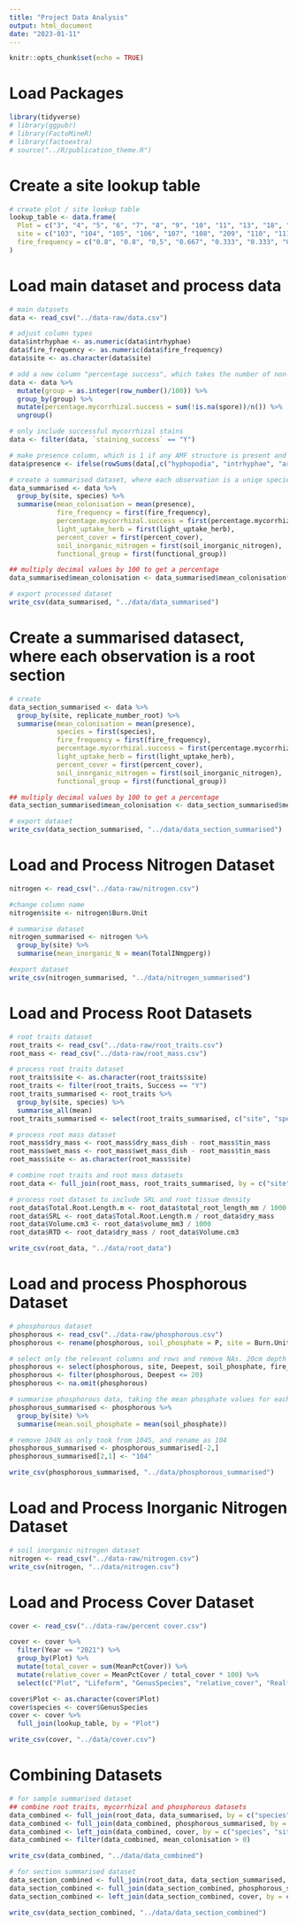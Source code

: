 ```yaml
---
title: "Project Data Analysis"
output: html_document
date: "2023-01-11"
---
```


```r
knitr::opts_chunk$set(echo = TRUE)
```

# Load Packages
```r
library(tidyverse)
# library(ggpubr)
# library(FactoMineR)
# library(factoextra)
# source("../R/publication_theme.R")
```

# Create a site lookup table
```r
# create plot / site lookup table
lookup_table <- data.frame(
  Plot = c("3", "4", "5", "6", "7", "8", "9", "10", "11", "13", "18", "24"),
  site = c("103", "104", "105", "106", "107", "108", "209", "110", "111", "113", "109", "104"),
  fire_frequency = c("0.8", "0.8", "0,5", "0.667", "0.333", "0.333", "0", "0", "0.1", "0.1", "0", "0.8")
)
```

# Load main dataset and process data
```r
# main datasets
data <- read_csv("../data-raw/data.csv")

# adjust column types
data$intrhyphae <- as.numeric(data$intrhyphae)
data$fire_frequency <- as.numeric(data$fire_frequency)
data$site <- as.character(data$site)

# add a new column "percentage success", which takes the number of non-NA values per 100 rows and divides by 100
data <- data %>% 
  mutate(group = as.integer(row_number()/100)) %>%
  group_by(group) %>%
  mutate(percentage.mycorrhizal.success = sum(!is.na(spore))/n()) %>%
  ungroup()

# only include successful mycorrhizal stains
data <- filter(data, `staining_success` == "Y")

# make presence column, which is 1 if any AMF structure is present and 0 if no AMF structures are present
data$presence <- ifelse(rowSums(data[,c("hyphopodia", "intrhyphae", "arbuscule", "coil", "vesicle", "spore")]) > 0, 1, 0)

# create a summarised dataset, where each observation is a uniqe species / site combination
data_summarised <- data %>%
  group_by(site, species) %>%
  summarise(mean_colonisation = mean(presence),
            fire_frequency = first(fire_frequency),
            percentage.mycorrhizal.success = first(percentage.mycorrhizal.success),
            light_uptake_herb = first(light_uptake_herb),
            percent_cover = first(percent_cover),
            soil_inorganic_nitrogen = first(soil_inorganic_nitrogen),
            functional_group = first(functional_group))

## multiply decimal values by 100 to get a percentage
data_summarised$mean_colonisation <- data_summarised$mean_colonisation*100 

# export processed dataset
write_csv(data_summarised, "../data/data_summarised")
```

# Create a summarised datasect, where each observation is a root section
```r
# create 
data_section_summarised <- data %>%
  group_by(site, replicate_number_root) %>%
  summarise(mean_colonisation = mean(presence),
            species = first(species),
            fire_frequency = first(fire_frequency),
            percentage.mycorrhizal.success = first(percentage.mycorrhizal.success),
            light_uptake_herb = first(light_uptake_herb),
            percent_cover = first(percent_cover),
            soil_inorganic_nitrogen = first(soil_inorganic_nitrogen),
            functional_group = first(functional_group))

## multiply decimal values by 100 to get a percentage
data_section_summarised$mean_colonisation <- data_section_summarised$mean_colonisation*100 

# export dataset
write_csv(data_section_summarised, "../data/data_section_summarised")
```

# Load and Process Nitrogen Dataset
```r
nitrogen <- read_csv("../data-raw/nitrogen.csv")

#change column name
nitrogen$site <- nitrogen$Burn.Unit

# summarise dataset
nitrogen_summarised <- nitrogen %>%
  group_by(site) %>%
  summarise(mean_inorganic_N = mean(TotalINmgperg))

#export dataset
write_csv(nitrogen_summarised, "../data/nitrogen_summarised")
```

# Load and Process Root Datasets
```r
# root traits dataset
root_traits <- read_csv("../data-raw/root_traits.csv")
root_mass <- read_csv("../data-raw/root_mass.csv")

# process root traits dataset
root_traits$site <- as.character(root_traits$site)
root_traits <- filter(root_traits, Success == "Y")
root_traits_summarised <- root_traits %>%
  group_by(site, species) %>%
  summarise_all(mean)
root_traits_summarised <- select(root_traits_summarised, c("site", "species", "total_root_length_mm", "average_diameter_mm", "volume_mm3"))

# process root mass dataset
root_mass$dry_mass <- root_mass$dry_mass_dish - root_mass$tin_mass
root_mass$wet_mass <- root_mass$wet_mass_dish - root_mass$tin_mass
root_mass$site <- as.character(root_mass$site)

# combine root traits and root mass datasets
root_data <- full_join(root_mass, root_traits_summarised, by = c("site", "species"))

# process root dataset to include SRL and root tissue density
root_data$Total.Root.Length.m <- root_data$total_root_length_mm / 1000
root_data$SRL <- root_data$Total.Root.Length.m / root_data$dry_mass
root_data$Volume.cm3 <- root_data$volume_mm3 / 1000
root_data$RTD <- root_data$dry_mass / root_data$Volume.cm3

write_csv(root_data, "../data/root_data")
```

# Load and process Phosphorous Dataset
```r
# phosphorous dataset
phosphorous <- read_csv("../data-raw/phosphorous.csv")
phosphorous <- rename(phosphorous, soil_phosphate = P, site = Burn.Unit, fire_frequency = Fire)

# select only the relevant columns and rows and remove NAs. 20cm depth makes comparable to nitrogen
phosphorous <- select(phosphorous, site, Deepest, soil_phosphate, fire_frequency)
phosphorous <- filter(phosphorous, Deepest <= 20)
phosphorous <- na.omit(phosphorous)

# summarise phosphorous data, taking the mean phosphate values for each burn unit (site)
phosphorous_summarised <- phosphorous %>%
  group_by(site) %>%
  summarise(mean.soil_phosphate = mean(soil_phosphate))

# remove 104N as only took from 104S, and rename as 104
phosphorous_summarised <- phosphorous_summarised[-2,]
phosphorous_summarised[2,1] <- "104"

write_csv(phosphorous_summarised, "../data/phosphorous_summarised")
```

# Load and Process Inorganic Nitrogen Dataset
```r
# soil inorganic nitrogen dataset
nitrogen <- read_csv("../data-raw/nitrogen.csv")
write_csv(nitrogen, "../data/nitrogen.csv")
```

# Load and Process Cover Dataset
```r
cover <- read_csv("../data-raw/percent cover.csv")

cover <- cover %>%
  filter(Year == "2021") %>%
  group_by(Plot) %>%
  mutate(total_cover = sum(MeanPctCover)) %>%
  mutate(relative_cover = MeanPctCover / total_cover * 100) %>%
  select(c("Plot", "Lifeform", "GenusSpecies", "relative_cover", "Realfire"))

cover$Plot <- as.character(cover$Plot)
cover$species <- cover$GenusSpecies
cover <- cover %>%
  full_join(lookup_table, by = "Plot")

write_csv(cover, "../data/cover.csv")
```

# Combining Datasets
```r
# for sample summarised dataset
## combine root traits, mycorrhizal and phosphorous datasets
data_combined <- full_join(root_data, data_summarised, by = c("species", "site")) 
data_combined <- full_join(data_combined, phosphorous_summarised, by = "site")
data_combined <- left_join(data_combined, cover, by = c("species", "site"))
data_combined <- filter(data_combined, mean_colonisation > 0)

write_csv(data_combined, "../data/data_combined")

# for section summarised dataset
data_section_combined <- full_join(root_data, data_section_summarised, by = c("species", "site"))
data_section_combined <- full_join(data_section_combined, phosphorous_summarised, by = "site")
data_section_combined <- left_join(data_section_combined, cover, by = c("species", "site"))

write_csv(data_section_combined, "../data/data_section_combined")
```